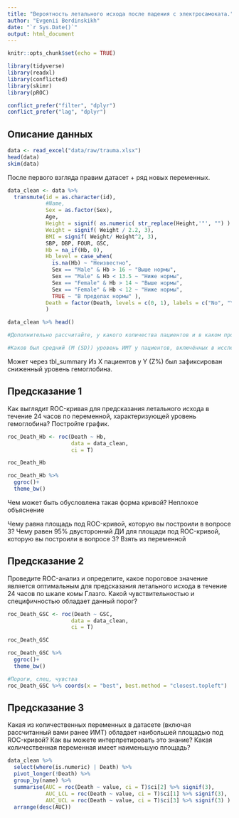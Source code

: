 ```yaml
---
title: "Вероятность летального исхода после падения с электросамоката."
author: "Evgenii Berdinskikh"
date: "`r Sys.Date()`"
output: html_document
---
```


```r
knitr::opts_chunk$set(echo = TRUE)

library(tidyverse)
library(readxl)
library(conflicted)
library(skimr)
library(pROC)

conflict_prefer("filter", "dplyr")
conflict_prefer("lag", "dplyr")

```

## Описание данных

```r

data <- read_excel("data/raw/trauma.xlsx")
head(data)
skim(data)

```

После первого взгляда правим датасет + ряд новых переменных.

```r

data_clean <- data %>% 
  transmute(id = as.character(id), 
            #Name, 
            Sex = as.factor(Sex), 
            Age, 
            Height = signif( as.numeric( str_replace(Height,'"', "") ) * 2.54 / 100, 3), 
            Weight = signif( Weight / 2.2, 3), 
            BMI = signif( Weight/ Height^2, 3), 
            SBP, DBP, FOUR, GSC,
            Hb = na_if(Hb, 0),
            Hb_level = case_when(
              is.na(Hb) ~ "Неизвестно", 
              Sex == "Male" & Hb > 16 ~ "Выше нормы", 
              Sex == "Male" & Hb < 13.5 ~ "Ниже нормы", 
              Sex == "Female" & Hb > 14 ~ "Выше нормы", 
              Sex == "Female" & Hb < 12 ~ "Ниже нормы", 
              TRUE ~ "В пределах нормы" ), 
            Death = factor(Death, levels = c(0, 1), labels = c("No", "Yes"))
            )

data_clean %>% head()

#Дополнительно рассчитайте, у какого количества пациентов и в каком проценте случаев у пациентов был снижен уровень гемоглобина? Используйте следующие референтные значения (Мужчины:13.5–16 г/дл, Женщины: 12–14 г/дл). 

#Каков был средний (M (SD)) уровень ИМТ у пациентов, включённых в исследование? Какая доля пациентов имела ожирение (ИМТ > 30)?

```

Может через tbl_summary
Из Х пациентов у Y (Z%) был зафиксирован сниженный уровень гемоглобина.

## Предсказание 1

Как выглядит ROC-кривая для предсказания летального исхода в течение 24 часов по переменной, характеризующей уровень гемоглобина? Постройте график. 

```r

roc_Death_Hb <- roc(Death ~ Hb,
                    data = data_clean,
                    ci = T)

roc_Death_Hb

roc_Death_Hb %>% 
  ggroc()+ 
  theme_bw()

```

Чем может быть обусловлена такая форма кривой?
Неплохое объяснение

Чему равна площадь под ROC-кривой, которую вы построили в вопросе 3? 
Чему равен 95% двусторонний ДИ для площади под ROC-кривой, которую вы построили в вопросе 3?
Взять из переменной

## Предсказание 2

Проведите ROC-анализ и определите, какое пороговое значение является оптимальным для предсказания летального исхода в течение 24 часов по шкале комы Глазго. Какой чувствительностью и специфичностью обладает данный порог?

```r

roc_Death_GSC <- roc(Death ~ GSC,
                    data = data_clean,
                    ci = T)

roc_Death_GSC

roc_Death_GSC %>% 
  ggroc()+ 
  theme_bw()

#Пороги, спец, чувства
roc_Death_GSC %>% coords(x = "best", best.method = "closest.topleft")

```

## Предсказание 3
Какая из количественных переменных в датасете (включая рассчитанный вами ранее ИМТ) обладает наибольшей площадью под ROC-кривой? Как вы можете интерпретировать это знание? Какая количественная переменная имеет наименьшую площадь?


```r

data_clean %>% 
  select(where(is.numeric) | Death) %>% 
  pivot_longer(!Death) %>% 
  group_by(name) %>% 
  summarise(AUC = roc(Death ~ value, ci = T)$ci[2] %>% signif(3),
            AUC_LCL = roc(Death ~ value, ci = T)$ci[1] %>% signif(3),
            AUC_UCL = roc(Death ~ value, ci = T)$ci[3] %>% signif(3) ) %>% 
  arrange(desc(AUC))
```

